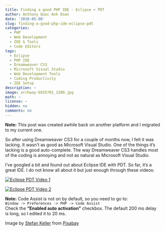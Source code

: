 ```yaml
---
title: Finding a good PHP IDE - Eclipse + PDT
author: Anthony Quoc Anh Doan
date: '2010-05-08'
slug: finding-a-good-php-ide-eclipse-pdt
categories:
  - PHP
  - Web Development
  - IDE & Tools
  - Code Editors
tags:
  - Eclipse
  - PHP IDE
  - Dreamweaver CS3
  - Microsoft Visual Studio
  - Web Development Tools
  - Coding Productivity
  - IDE Setup
description: ~
image: archway-6915701_1280.jpg 
math: ~
license: ~
hidden: no
comments: no 
---
```


**Note:** This post was created awhile back on another platform and I migrated to my current one.

So after using Dreamweaver CS3 for a couple of months now, I felt it was lacking. It wasn't as good as Microsoft Visual Studio. One of the things it's lacking is a good auto-complete. The way Dreamweaver CS3 handles most of the coding is annoying and not as natural as Microsoft Visual Studio.

I've googled a bit and found out about Eclipse IDE with PDT. So far, it's a great IDE. I do not know all about it but just enough through these videos:

[![Eclipse PDT Video 1](http://img.youtube.com/vi/VRFZpk-YHl4/0.jpg)](http://www.youtube.com/watch?v=VRFZpk-YHl4)

[![Eclipse PDT Video 2](http://img.youtube.com/vi/x8WnciHjXco/0.jpg)](http://www.youtube.com/watch?v=x8WnciHjXco)

**Note:** Code Assist is not on by default, so you need to go to:  
`Window -> Preferences -> PHP -> Code Assist`  
Check the **"Enabled auto activation"** checkbox. The default 200 ms delay is long, so I edited it to 20 ms.

Image by <a href="https://pixabay.com/users/kellepics-4893063/?utm_source=link-attribution&utm_medium=referral&utm_campaign=image&utm_content=6915701">Stefan Keller</a> from <a href="https://pixabay.com//?utm_source=link-attribution&utm_medium=referral&utm_campaign=image&utm_content=6915701">Pixabay</a>